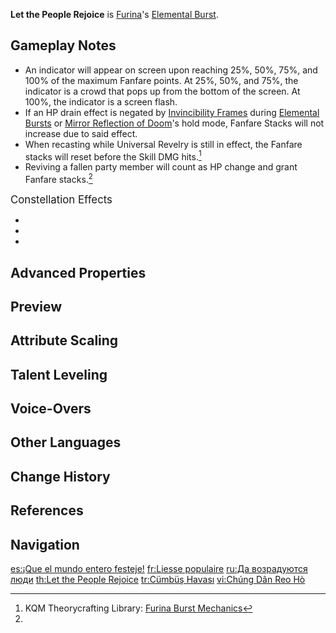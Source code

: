 {{Talent Infobox
|image         = Talent Let the People Rejoice.png
|character     = Furina
|type          = Elemental Burst
|info          = Rouses the impulse to revel, creating a stage of foam that will deal {{Color|AoE Hydro DMG}} based on Furina's [[Max HP]] and cause nearby [[party]] members to enter the Universal Revelry state: During this time, when nearby party members' HP increases or decreases, 1 Fanfare point will be granted to Furina for each percentage point of their Max HP by which their HP changes.<br>At the same time, Furina will increase the DMG dealt by and [[Incoming Healing Bonus]] of all nearby party members based on the amount of Fanfare she has.<br>When the duration ends, Furina's Fanfare points will be cleared.
|CD            = 15s
|energyCost    = 60
|duration      = 18s
|scale_att1    = Max HP
|utility1      = DMG Bonus
|utility2      = Incoming Healing Bonus
|utility3      = Party DMG Bonus
|utility4      = Party
}}
{{Description|"Cheer! Give praise! Be awed! Raise your glasses! Every night bereft of banqueting is a sordid squandering of sore, sober daylight... And, uh, those who are not yet of age may have grape juice instead!"}}
'''Let the People Rejoice''' is [[Furina]]'s [[Elemental Burst]].

==Gameplay Notes==
* An indicator will appear on screen upon reaching 25%, 50%, 75%, and 100% of the maximum Fanfare points. At 25%, 50%, and 75%, the indicator is a crowd that pops up from the bottom of the screen. At 100%, the indicator is a screen flash.
* If an HP drain effect is negated by [[Invincibility Frame]]s during [[Elemental Burst]]s or [[Mirror Reflection of Doom]]'s hold mode, Fanfare Stacks will not increase due to said effect.
* When recasting while Universal Revelry is still in effect, the Fanfare stacks will reset before the Skill DMG hits.<ref name="Furina Burst Mechanics">KQM Theorycrafting Library: [https://library.keqingmains.com/evidence/characters/hydro/furina#burst-mechanics Furina Burst Mechanics]</ref>
* Reviving a fallen party member will count as HP change and grant Fanfare stacks.<ref name="Furina Burst Mechanics"/>

;<big>Constellation Effects</big>
* {{Talent Note|constellation|1|"Love Is a Rebellious Bird That None Can Tame"}}
* {{Talent Note|constellation|2|"A Woman Adapts Like Duckweed in Water"}}
* {{Talent Note|constellation|3|"My Secret Is Hidden Within Me, No One Will Know My Name"}}

==Advanced Properties==
{{Advanced Properties
|title   = Skill DMG
|gu      = 1U
|icdtag  = none
|poise   = 120
|impulse = 3
}}

==Preview==
{{Preview
|file1    = Let the People Rejoice Ousia Preview
|caption1 = Ousia

|file2    = Let the People Rejoice Pneuma Preview
|caption2 = Pneuma

|file3    = Let the People Rejoice 75 Fanfare Preview
|caption3 = 25% Fanfare Indicator

|file4    = Let the People Rejoice 150 Fanfare Preview
|caption4 = 50% Fanfare Indicator

|file5    = Let the People Rejoice 225 Fanfare Preview
|caption5 = 75% Fanfare Indicator

|file6    = Let the People Rejoice 300 Fanfare Preview
|caption6 = 100% Fanfare Indicator
}}

==Attribute Scaling==
{{Talent Scaling
|levels=13
|order=skilldmg,duration,maximumfanfare,fanfaretodmgincreaseconversionratio,fanfaretoincominghealingbonusconversionratio,cd,energycost
|titles=Skill DMG (% Max HP),Duration,Maximum Fanfare,Fanfare to DMG Increase Conversion Ratio (%),Fanfare to Incoming Healing Bonus Conversion Ratio (%),CD,Energy Cost
|skilldmg_1=11.41
|skilldmg_2=12.26
|skilldmg_3=13.12
|skilldmg_4=14.26
|skilldmg_5=15.11
|skilldmg_6=15.97
|skilldmg_7=17.11
|skilldmg_8=18.25
|skilldmg_9=19.39
|skilldmg_10=20.53
|skilldmg_11=21.67
|skilldmg_12=22.81
|skilldmg_13=24.24
|duration=18s
|maximumfanfare=300
|fanfaretodmgincreaseconversionratio_1=0.07
|fanfaretodmgincreaseconversionratio_2=0.09
|fanfaretodmgincreaseconversionratio_3=0.11
|fanfaretodmgincreaseconversionratio_4=0.13
|fanfaretodmgincreaseconversionratio_5=0.15
|fanfaretodmgincreaseconversionratio_6=0.17
|fanfaretodmgincreaseconversionratio_7=0.19
|fanfaretodmgincreaseconversionratio_8=0.21
|fanfaretodmgincreaseconversionratio_9=0.23
|fanfaretodmgincreaseconversionratio_10=0.25
|fanfaretodmgincreaseconversionratio_11=0.27
|fanfaretodmgincreaseconversionratio_12=0.29
|fanfaretodmgincreaseconversionratio_13=0.31
|fanfaretoincominghealingbonusconversionratio_1=0.01
|fanfaretoincominghealingbonusconversionratio_2=0.02
|fanfaretoincominghealingbonusconversionratio_3=0.03
|fanfaretoincominghealingbonusconversionratio_4=0.04
|fanfaretoincominghealingbonusconversionratio_5=0.05
|fanfaretoincominghealingbonusconversionratio_6=0.06
|fanfaretoincominghealingbonusconversionratio_7=0.07
|fanfaretoincominghealingbonusconversionratio_8=0.08
|fanfaretoincominghealingbonusconversionratio_9=0.09
|fanfaretoincominghealingbonusconversionratio_10=0.1
|fanfaretoincominghealingbonusconversionratio_11=0.11
|fanfaretoincominghealingbonusconversionratio_12=0.12
|fanfaretoincominghealingbonusconversionratio_13=0.13
|cd=15s
|energycost=60
}}

==Talent Leveling==
{{Talent Upgrade|Furina}}

==Voice-Overs==
{{Talent VO}}

==Other Languages==
{{Other Languages
|en      = Let the People Rejoice
|zhs     = 万众狂欢
|zhs_rm  = Wànzhòng Kuánghuān
|zht     = 萬眾狂歡
|zht_rm  = Wànzhòng Kuánghuān
|zh_tl   = All People's Carnaval
|ja      = 万民のカルナバル
|ja_rm   = Banmin no Karunabaru
|ja_tl   = Carnaval of All People
|ko      = 성대한 카니발
|ko_tl   = 
|es      = ¡Que el mundo entero festeje!
|es_tl   = May the Entire World Celebrate!
|fr      = Liesse populaire
|fr_tl   = Popular Jubilation
|ru      = Да возрадуются люди
|ru_tl   = Let the People Rejoice
|th      = Let the People Rejoice
|vi      = Chúng Dân Reo Hò
|vi_tl   = Cheer of the People
|de      = Möge das Volk frohlocken
|de_tl   = May the Folk Rejoice
|id      = Let the People Rejoice
|pt      = E o Povo Vai à Loucura
|pt_tl   = And the People go Wild
|tr      = Cümbüş Havası
|tr_tl   = Lively Atmosphere
|it      = Si rallegri il popolo
|it_tl   = Let the People Rejoice
}}

==Change History==
{{Change History|4.2}}

==References==
{{Reflist}}

==Navigation==
{{Talent Navbox|Furina}}

[[es:¡Que el mundo entero festeje!]]
[[fr:Liesse populaire]]
[[ru:Да возрадуются люди]]
[[th:Let the People Rejoice]]
[[tr:Cümbüş Havası]]
[[vi:Chúng Dân Reo Hò]]